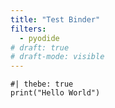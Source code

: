 ```yaml
---
title: "Test Binder"
filters:
  - pyodide
# draft: true
# draft-mode: visible
---
```


```pyodide-python
#| thebe: true
print("Hello World")
```
